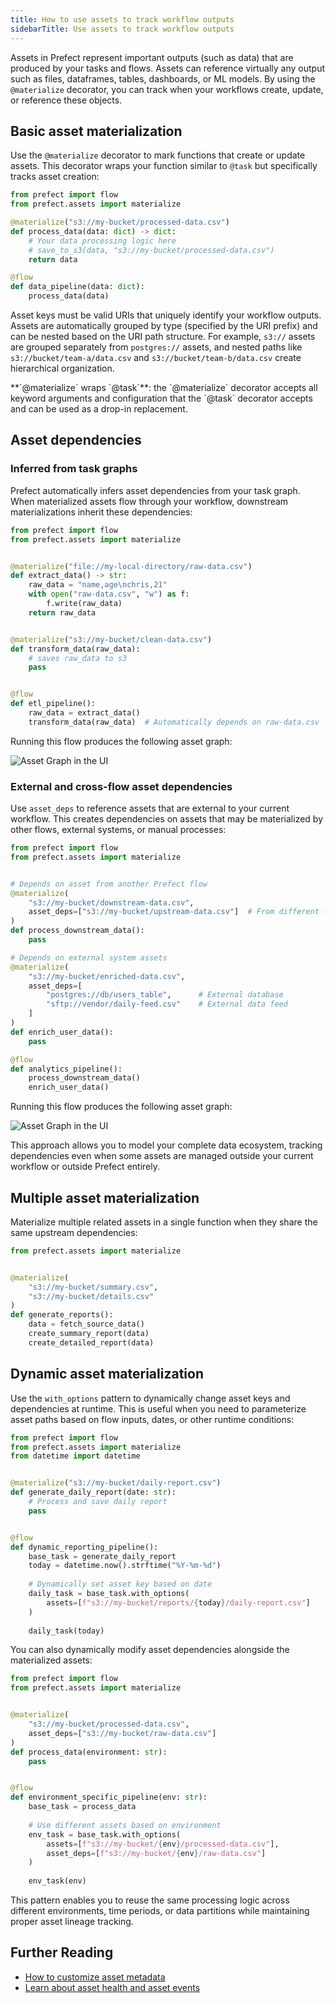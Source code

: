 ```yaml
---
title: How to use assets to track workflow outputs
sidebarTitle: Use assets to track workflow outputs
---
```

<span class="badge cloud"></span>

Assets in Prefect represent important outputs (such as data) that are produced by your tasks and flows. Assets can reference virtually any output such as files, dataframes, tables, dashboards, or ML models. By using the `@materialize` decorator, you can track when your workflows create, update, or reference these objects.

## Basic asset materialization

Use the `@materialize` decorator to mark functions that create or update assets. This decorator wraps your function similar to `@task` but specifically tracks asset creation:

```python
from prefect import flow
from prefect.assets import materialize

@materialize("s3://my-bucket/processed-data.csv")
def process_data(data: dict) -> dict:
    # Your data processing logic here
    # save_to_s3(data, "s3://my-bucket/processed-data.csv")
    return data

@flow
def data_pipeline(data: dict):
    process_data(data)
```

Asset keys must be valid URIs that uniquely identify your workflow outputs. Assets are automatically grouped by type (specified by the URI prefix) and can be nested based on the URI path structure. For example, `s3://` assets are grouped separately from `postgres://` assets, and nested paths like `s3://bucket/team-a/data.csv` and `s3://bucket/team-b/data.csv` create hierarchical organization.

<Note>
**`@materialize` wraps `@task`**: the `@materialize` decorator accepts all keyword arguments and configuration that the `@task` decorator accepts and can be used as a drop-in replacement.
</Note>

## Asset dependencies 

### Inferred from task graphs

Prefect automatically infers asset dependencies from your task graph. When materialized assets flow through your workflow, downstream materializations inherit these dependencies:

```python
from prefect import flow
from prefect.assets import materialize


@materialize("file://my-local-directory/raw-data.csv")
def extract_data() -> str:
    raw_data = "name,age\nchris,21"
    with open("raw-data.csv", "w") as f:
        f.write(raw_data)
    return raw_data


@materialize("s3://my-bucket/clean-data.csv")
def transform_data(raw_data):
    # saves raw_data to s3
    pass


@flow
def etl_pipeline():
    raw_data = extract_data()
    transform_data(raw_data)  # Automatically depends on raw-data.csv
```

Running this flow produces the following asset graph:

![Asset Graph in the UI](/v3/img/guides/assets-1.png)

### External and cross-flow asset dependencies

Use `asset_deps` to reference assets that are external to your current workflow. This creates dependencies on assets that may be materialized by other flows, external systems, or manual processes:

```python
from prefect import flow
from prefect.assets import materialize


# Depends on asset from another Prefect flow
@materialize(
    "s3://my-bucket/downstream-data.csv",
    asset_deps=["s3://my-bucket/upstream-data.csv"]  # From different flow
)
def process_downstream_data():
    pass

# Depends on external system assets
@materialize(
    "s3://my-bucket/enriched-data.csv",
    asset_deps=[
        "postgres://db/users_table",      # External database
        "sftp://vendor/daily-feed.csv"    # External data feed
    ]
)
def enrich_user_data():
    pass

@flow
def analytics_pipeline():
    process_downstream_data()
    enrich_user_data()
```

Running this flow produces the following asset graph:

![Asset Graph in the UI](/v3/img/guides/assets-2.png)

This approach allows you to model your complete data ecosystem, tracking dependencies even when some assets are managed outside your current workflow or outside Prefect entirely.

## Multiple asset materialization

Materialize multiple related assets in a single function when they share the same upstream dependencies:

```python
from prefect.assets import materialize


@materialize(
    "s3://my-bucket/summary.csv",
    "s3://my-bucket/details.csv"
)
def generate_reports():
    data = fetch_source_data()
    create_summary_report(data)
    create_detailed_report(data)
```

## Dynamic asset materialization

Use the `with_options` pattern to dynamically change asset keys and dependencies at runtime. This is useful when you need to parameterize asset paths based on flow inputs, dates, or other runtime conditions:

```python
from prefect import flow
from prefect.assets import materialize
from datetime import datetime


@materialize("s3://my-bucket/daily-report.csv")
def generate_daily_report(date: str):
    # Process and save daily report
    pass


@flow
def dynamic_reporting_pipeline():
    base_task = generate_daily_report
    today = datetime.now().strftime("%Y-%m-%d")
    
    # Dynamically set asset key based on date
    daily_task = base_task.with_options(
        assets=[f"s3://my-bucket/reports/{today}/daily-report.csv"]
    )
    
    daily_task(today)
```

You can also dynamically modify asset dependencies alongside the materialized assets:

```python
from prefect import flow
from prefect.assets import materialize


@materialize(
    "s3://my-bucket/processed-data.csv",
    asset_deps=["s3://my-bucket/raw-data.csv"]
)
def process_data(environment: str):
    pass


@flow
def environment_specific_pipeline(env: str):
    base_task = process_data
    
    # Use different assets based on environment
    env_task = base_task.with_options(
        assets=[f"s3://my-bucket/{env}/processed-data.csv"],
        asset_deps=[f"s3://my-bucket/{env}/raw-data.csv"]
    )
    
    env_task(env)
```

This pattern enables you to reuse the same processing logic across different environments, time periods, or data partitions while maintaining proper asset lineage tracking.

## Further Reading

- [How to customize asset metadata](/v3/advanced/assets)
- [Learn about asset health and asset events](/v3/concepts/assets)